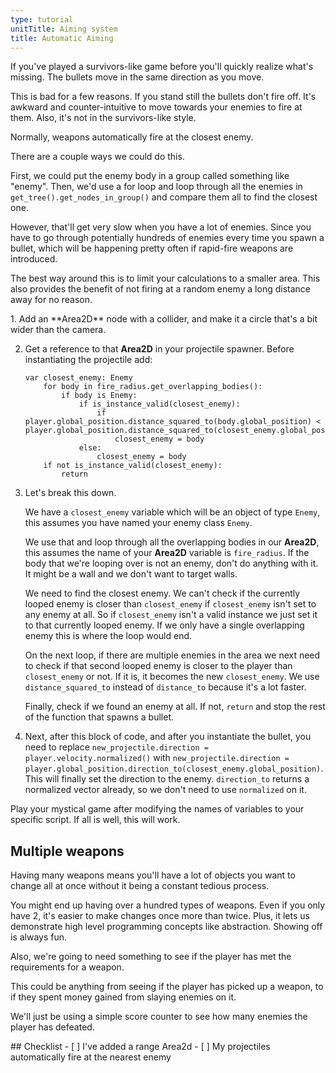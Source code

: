 ```yaml
---
type: tutorial
unitTitle: Aiming system
title: Automatic Aiming
---
```




If you've played a survivors-like game before you'll quickly realize what's missing. The bullets move in the same direction as you move.

This is bad for a few reasons. If you stand still the bullets don't fire off. It's awkward and counter-intuitive to move towards your enemies to fire at them. Also, it's not in the survivors-like style.

Normally, weapons automatically fire at the closest enemy.

There are a couple ways we could do this.

First, we could put the enemy body in a group called something like "enemy". Then, we'd use a for loop and loop through all the enemies in 		`get_tree().get_nodes_in_group()` and compare them all to find the closest one.

However, that'll get very slow when you have a lot of enemies. Since you have to go through potentially hundreds of enemies every time you spawn a bullet, which will be happening pretty often if rapid-fire weapons are introduced.

The best way around this is to limit your calculations to a smaller area. This also provides the benefit of not firing at a random enemy a long distance away for no reason.

<Steps>
1. Add an **Area2D** node with a collider, and make it a circle that's a bit wider than the camera.

2. Get a reference to that **Area2D** in your projectile spawner. Before instantiating the projectile add:

    ```gdscript
    var closest_enemy: Enemy
        for body in fire_radius.get_overlapping_bodies():
            if body is Enemy:
                if is_instance_valid(closest_enemy):
                    if player.global_position.distance_squared_to(body.global_position) < player.global_position.distance_squared_to(closest_enemy.global_position):
                        closest_enemy = body
                else:
                    closest_enemy = body
        if not is_instance_valid(closest_enemy):
            return
    ```

3. Let's break this down.

    We have a `closest_enemy` variable which will be an object of type `Enemy`, this assumes you have named your enemy class `Enemy`.

    We use that and loop through all the overlapping bodies in our **Area2D**, this assumes the name of your **Area2D** variable is `fire_radius`. If the body that we're looping over is not an enemy, don't do anything with it. It might be a wall and we don't want to target walls.

    We need to find the closest enemy. We can't check if the currently looped enemy is closer than `closest_enemy` if `closest_enemy` isn't set to any enemy at all. So if `closest_enemy` isn't a valid instance we just set it to that currently looped enemy. If we only have a single overlapping enemy this is where the loop would end.

    On the next loop, if there are multiple enemies in the area we next need to check if that second looped enemy is closer to the player than `closest_enemy` or not. If it is, it becomes the new `closest_enemy`. We use `distance_squared_to` instead of `distance_to` because it's a lot faster.

    Finally, check if we found an enemy at all. If not, `return` and stop the rest of the function that spawns a bullet.

4. Next, after this block of code, and after you instantiate the bullet, you need to replace `new_projectile.direction = player.velocity.normalized()` with `new_projectile.direction = player.global_position.direction_to(closest_enemy.global_position)`. This will finally set the direction to the enemy. `direction_to` returns a normalized vector already, so we don't need to use `normalized` on it.
</Steps>
Play your mystical game after modifying the names of variables to your specific script. If all is well, this will work.

## Multiple weapons

Having many weapons means you'll have a lot of objects you want to change all at once without it being a constant tedious process.

You might end up having over a hundred types of weapons. Even if you only have 2, it's easier to make changes once more than twice. Plus, it lets us demonstrate high level programming concepts like abstraction. Showing off is always fun.

Also, we're going to need something to see if the player has met the requirements for a weapon.

This could be anything from seeing if the player has picked up a weapon, to if they spent money gained from slaying enemies on it.

We'll just be using a simple score counter to see how many enemies the player has defeated.

<Box>
## Checklist
<Checklist>
- [ ] I've added a range Area2d
- [ ] My projectiles automatically fire at the nearest enemy
</Checklist>
</Box>
